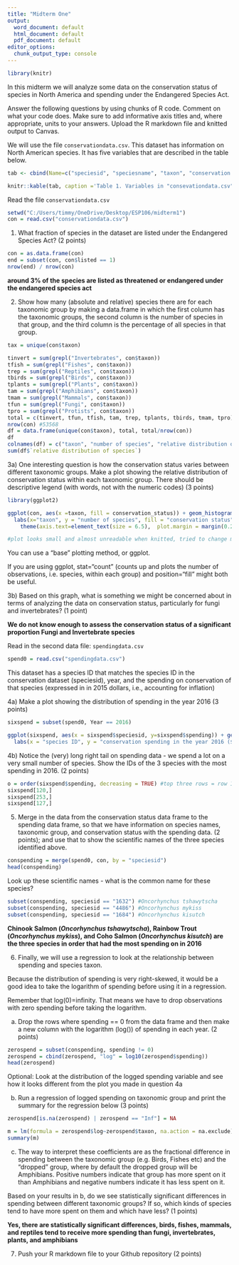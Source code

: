 ---
title: "Midterm One"
output:
  word_document: default
  html_document: default
  pdf_document: default
editor_options:
  chunk_output_type: console
---

```{r setup, include=FALSE}
library(knitr)
```

In this midterm we will analyze some data on the conservation status of species in North America and spending under the Endangered Species Act. 

Answer the following questions by using chunks of R code. Comment on what your code does. Make sure to add informative axis titles and, where appropriate, units to your answers. Upload the R markdown file and knitted output to Canvas. 

We will use the file `conservationdata.csv`. This dataset has information on North American species. It has five variables that are described in the table below.


```{r, echo=FALSE}
tab <- cbind(Name=c("speciesid", "speciesname", "taxon", "conservation status", "listed"), Description = c("unique ID", "scientific name", "Species group", "Conservation status in North America, according to   [NatureServe](https://www.natureserve.org/conservation-tools/conservation-rank-calculator): 1 = Critically Imperiled; 2 = Imperiled; 3 = Vulnerable; 4 = Apparently Secure; 5 = Secure; UNK = Unknown; Prob. Extinct = Probably Extinct; Extinct", "Is the species listed as threatened or endangered under the US Endangered Species Act: 0 = No; 1 = Yes"))

knitr::kable(tab, caption ='Table 1. Variables in "consevationdata.csv"' )
```


Read the file `conservationdata.csv`

```{r, echo=FALSE}
setwd("C:/Users/timmy/OneDrive/Desktop/ESP106/midterm1")
con = read.csv("conservationdata.csv")
```

1. What fraction of species in the dataset are listed under the Endangered Species Act? (2 points)

```{r}
con = as.data.frame(con)
end = subset(con, con$listed == 1)
nrow(end) / nrow(con)
```
**around 3% of the species are listed as threatened or endangered under the endangered species act**

2. Show how many (absolute and relative) species there are for each taxonomic group by making a data.frame in which the first column has the taxonomic groups, the second column is the number of species in that group, and the third column is the percentage of all species in that group.

```{r}
tax = unique(con$taxon)

tinvert = sum(grepl("Invertebrates", con$taxon))
tfish = sum(grepl("Fishes", con$taxon))
trep = sum(grepl("Reptiles", con$taxon))
tbirds = sum(grepl("Birds", con$taxon))
tplants = sum(grepl("Plants", con$taxon))
tam = sum(grepl("Amphibians", con$taxon))
tmam = sum(grepl("Mammals", con$taxon))
tfun = sum(grepl("Fungi", con$taxon))
tpro = sum(grepl("Protists", con$taxon))
total = c(tinvert, tfun, tfish, tam, trep, tplants, tbirds, tmam, tpro)
nrow(con) #53568
df = data.frame(unique(con$taxon), total, total/nrow(con))
df
colnames(df) = c("taxon", "number of species", "relative distribution of species")
sum(df$`relative distribution of species`)
```

3a) One interesting question is how the conservation status varies between different taxonomic groups. Make a plot showing the relative distribution of conservation status within each taxonomic group. There should be descriptive legend (with words, not with the numeric codes) (3 points)

```{r}
library(ggplot2)

ggplot(con, aes(x =taxon, fill = conservation_status)) + geom_histogram(stat = "count") + 
  labs(x="taxon", y = "number of species", fill = "conservation status") + scale_fill_discrete(labels = c("1" = "Critically imperiled", "2 " = "Imperiled", "3" = "Vulnerable", "4" = "Apparently Secure", "5" = "Secure", "UNK" = "Unknown", "Prob. Extinct" = "Probably extinct")) + theme_bw() +
    theme(axis.text=element_text(size = 6.5),  plot.margin = margin(0.2, .2, .2, .2, "cm"))

#plot looks small and almost unreadable when knitted, tried to change margins but doesn't change the knitted outcome. When run in R-markdown however the graph is clear
```

You can use a "base" plotting method, or ggplot. 

If you are using ggplot, stat="count" (counts up and plots the number of observations, i.e. species, within each group) and position="fill" might both be useful.


3b) Based on this graph, what is something we might be concerned about in terms of analyzing the data on conservation status, particularly for fungi and invertebrates? (1 point)

**We do not know enough to assess the conservation status of a significant proportion Fungi and Invertebrate species** 

Read in the second data file: `spendingdata.csv`

```{r}
spend0 = read.csv("spendingdata.csv")
```
This dataset has a species ID that matches the species ID in the conservation dataset (speciesid), year, and the spending on conservation of that species (expressed in in 2015 dollars, i.e., accounting for inflation)


4a) Make a plot showing the distribution of spending in the year 2016 (3 points)

```{r}
sixspend = subset(spend0, Year == 2016)

ggplot(sixspend, aes(x = sixspend$speciesid, y=sixspend$spending)) + geom_bar(stat="identity", width = 75, fill = "orange1") + theme_bw() +
  labs(x = "species ID", y = "conservation spending in the year 2016 ($)")
```

4b) Notice the (very) long right tail on spending data - we spend a lot on a very small number of species. Show the IDs of the 3 species with the most spending in 2016. (2 points)

```{r}
o = order(sixspend$spending, decreasing = TRUE) #top three rows = row 120, 253, and 127
sixspend[120,]
sixspend[253,]
sixspend[127,]
```

5. Merge in the data from the conservation status data frame to the spending data frame, so that we have information on species names, taxonomic group, and conservation status with the spending data. (2 points); and use that to show the scientific names of the three species identified above.

```{r}
conspending = merge(spend0, con, by = "speciesid")
head(conspending)
```
Look up these scientific names - what is the common name for these species?
```{r}
subset(conspending, speciesid == "1632") #Oncorhynchus tshawytscha
subset(conspending, speciesid == "4486") #Oncorhynchus mykiss
subset(conspending, speciesid == "1684") #Oncorhynchus kisutch
```
**Chinook Salmon (*Oncorhynchus tshawytscha*), Rainbow Trout (*Oncorhynchus mykiss*), and Coho Salmon (*Oncorhynchus kisutch*) are the three species in order that had the most spending on in 2016** 

6. Finally, we will use a regression to look at the relationship between spending and species taxon.

Because the distribution of spending is very right-skewed, it would be a good idea to take the logarithm of spending before using it in a regression. 

Remember that log(0)=infinity. That means we have to drop observations with zero spending before taking the logarithm.

a) Drop the rows where spending == 0 from the data frame and then make a new column with the logarithm (log()) of spending in each year. (2 points)

```{r}
zerospend = subset(conspending, spending != 0)
zerospend = cbind(zerospend, "log" = log10(zerospend$spending))
head(zerospend)
```

Optional: Look at the distribution of the logged spending variable and see how it looks different from the plot you made in question 4a

b) Run a regression of logged spending on taxonomic group and print the summary for the regression below (3 points)

```{r}
zerospend[is.na(zerospend) | zerospend == "Inf"] = NA

m = lm(formula = zerospend$log~zerospend$taxon, na.action = na.exclude)
summary(m)
```

c) The way to interpret these coefficients are as the fractional difference in spending between the taxonomic group (e.g. Birds, Fishes etc) and the "dropped" group, where by default the dropped group will be Amphibians. Positive numbers indicate that group has more spent on it than Amphibians and negative numbers indicate it has less spent on it. 

Based on your results in b, do we see statistically significant differences in spending between different taxonomic groups? If so, which kinds of species tend to have more spent on them and which have less? (1 points)

**Yes, there are statistically significant differences, birds, fishes, mammals, and reptiles tend to receive more spending than fungi, invertebrates, plants, and amphibians**

7. Push your R markdown file to your Github repository (2 points)
